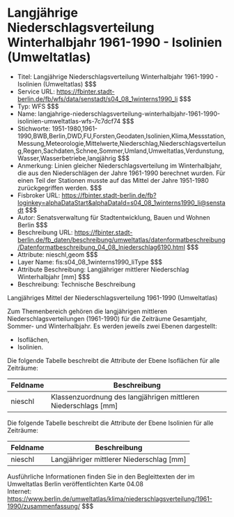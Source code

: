 # Langjährige Niederschlagsverteilung Winterhalbjahr 1961-1990 - Isolinien (Umweltatlas)
- Titel: Langjährige Niederschlagsverteilung Winterhalbjahr 1961-1990 - Isolinien (Umweltatlas) $$$
- Service URL: https://fbinter.stadt-berlin.de/fb/wfs/data/senstadt/s04_08_1winterns1990_li $$$
- Typ: WFS $$$
- Name: langjahrige-niederschlagsverteilung-winterhalbjahr-1961-1990-isolinien-umweltatlas-wfs-7c7dcf74 $$$
- Stichworte: 1951-1980,1961-1990,BWB,Berlin,DWD,FU,Forsten,Geodaten,Isolinien,Klima,Messstation,Messung,Meteorologie,Mittelwerte,Niederschlag,Niederschlagsverteilung,Regen,Sachdaten,Schnee,Sommer,Umland,Umweltatlas,Verdunstung,Wasser,Wasserbetriebe,langjährig $$$
- Anmerkung: Linien gleicher Niederschlagsverteilung im Winterhalbjahr, die aus den Niederschlägen der Jahre 1961-1990 berechnet wurden. Für einen Teil der Stationen musste auf das Mittel der Jahre 1951-1980 zurückgegriffen werden. $$$
- Fisbroker URL: https://fbinter.stadt-berlin.de/fb?loginkey=alphaDataStart&alphaDataId=s04_08_1winterns1990_li@senstadt $$$
- Autor: Senatsverwaltung für Stadtentwicklung, Bauen und Wohnen Berlin $$$
- Beschreibung URL: https://fbinter.stadt-berlin.de/fb_daten/beschreibung/umweltatlas/datenformatbeschreibung/Datenformatbeschreibung_04_08_lniederschlag6190.html $$$
- Attribute: nieschl,geom $$$
- Layer Name: fis:s04_08_1winterns1990_liType $$$
- Attribute Beschreibung: Langjähriger mittlerer Niederschlag Winterhalbjahr [mm] $$$
- Beschreibung: Technische Beschreibung 

Langjähriges Mittel der Niederschlagsverteilung 1961-1990 (Umweltatlas)

Zum Themenbereich gehören die langjährigen mittleren Niederschlagsverteilungen (1961-1990) für die Zeiträume Gesamtjahr, Sommer- und Winterhalbjahr. Es werden jeweils zwei Ebenen dargestellt:

* Isoflächen,
* Isolinien.

Die folgende Tabelle beschreibt die Attribute der Ebene Isoflächen für alle Zeiträume:

| **Feldname** | **Beschreibung**                                                 |
| ------------ | ---------------------------------------------------------------- |
| nieschl      | Klassenzuordnung des langjährigen mittleren Niederschlags \[mm\] |

Die folgende Tabelle beschreibt die Attribute der Ebene Isolinien für alle Zeiträume:

| **Feldname** | **Beschreibung**                           |
| ------------ | ------------------------------------------ |
| nieschl      | Langjähriger mittlerer Niederschlag \[mm\] |

Ausführliche Informationen finden Sie in den Begleittexten der im Umweltatlas Berlin veröffentlichten Karte 04.08  
Internet: https://www.berlin.de/umweltatlas/klima/niederschlagsverteilung/1961-1990/zusammenfassung/ $$$
